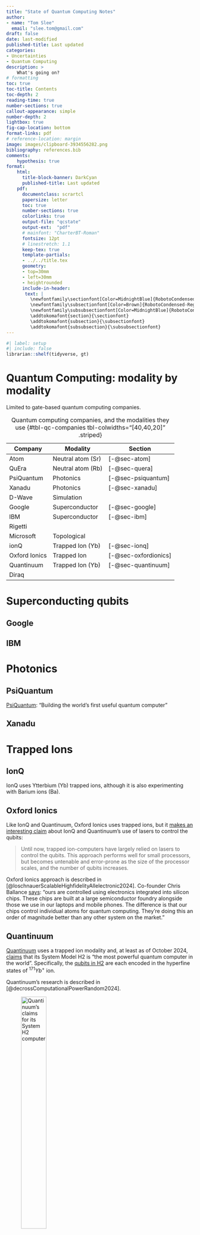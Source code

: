 ```yaml
---
title: "State of Quantum Computing Notes"
author: 
- name: "Tom Slee"
  email: "slee.tom@gmail.com"
draft: false
date: last-modified
published-title: Last updated
categories:
- Uncertainties
- Quantum Computing
description: >
    What's going on?
# formatting
toc: true
toc-title: Contents
toc-depth: 2
reading-time: true
number-sections: true
callout-appearance: simple
number-depth: 2
lightbox: true
fig-cap-location: bottom
format-links: pdf
# reference-location: margin
image: images/clipboard-3934556282.png
bibliography: references.bib
comments:
    hypothesis: true
format:
    html:
      title-block-banner: DarkCyan
      published-title: Last updated
    pdf: 
      documentclass: scrartcl
      papersize: letter
      toc: true
      number-sections: true
      colorlinks: true
      output-file: "qcstate"
      output-ext:  "pdf"
      # mainfont: "CharterBT-Roman"
      fontsize: 12pt
      # linestretch: 1.1
      keep-tex: true  
      template-partials:
      - ../../title.tex
      geometry:
      - top=30mm
      - left=30mm
      - heightrounded
      include-in-header:
       text: |
         \newfontfamily\sectionfont[Color=MidnightBlue]{RobotoCondensed-Regular}
         \newfontfamily\subsectionfont[Color=Brown]{RobotoCondensed-Regular}
         \newfontfamily\subsubsectionfont[Color=MidnightBlue]{RobotoCondensed-Regular}
         \addtokomafont{section}{\sectionfont}
         \addtokomafont{subsection}{\subsectionfont}
         \addtokomafont{subsubsection}{\subsubsectionfont}
---
```


```r
#| label: setup
#| include: false
librarian::shelf(tidyverse, gt)
```

# Quantum Computing: modality by modality

Limited to gate-based quantum computing companies.

| Company       | Modality          | Section              |
|---------------|-------------------|----------------------|
| Atom          | Neutral atom (Sr) | [-@sec-atom]         |
| QuEra         | Neutral atom (Rb) | [-@sec-quera]        |
| PsiQuantum    | Photonics         | [-@sec-psiquantum]   |
| Xanadu        | Photonics         | [-@sec-xanadu]       |
| D-Wave        | Simulation        |                      |
| Google        | Superconductor    | [-@sec-google]       |
| IBM           | Superconductor    | [-@sec-ibm]          |
| Rigetti       |                   |                      |
| Microsoft     | Topological       |                      |
| ionQ          | Trapped Ion (Yb)  | [-@sec-ionq]         |
| Oxford Ionics | Trapped Ion       | [-@sec-oxfordionics] |
| Quantinuum    | Trapped Ion (Yb)  | [-@sec-quantinuum]   |
| Diraq         |                   |                      |

: Quantum computing companies, and the modalities they use {#tbl-qc-companies tbl-colwidths="\[40,40,20\]" .striped}

# Superconducting qubits

## Google {#sec-google}

## IBM {#sec-ibm}

# Photonics

## PsiQuantum {#sec-psiquantum}

[PsiQuantum](https://www.psiquantum.com/): "Building the world’s first useful quantum computer"

## Xanadu {#sec-xanadu}

# Trapped Ions

## IonQ {#sec-ionq}

IonQ uses Ytterbium (Yb) trapped ions, although it is also experimenting with Barium ions (Ba).

## Oxford Ionics {#sec-oxfordionics}

Like IonQ and Quantinuum, Oxford Ionics uses trapped ions, but it [makes an interesting claim](https://www.oxionics.com/tech) about IonQ and Quantinuum's use of lasers to control the qubits:

> Until now, trapped ion-computers have largely relied on lasers to control the qubits. This approach performs well for small processors, but becomes untenable and error-prone as the size of the processor scales, and the number of qubits increases.

Oxford Ionics approach is described in [@loschnauerScalableHighfidelityAllelectronic2024]. Co-founder Chris Ballance [says](https://innovation.ox.ac.uk/news/oxford-ionics-and-the-race-towards-quantum-computers/): "ours are controlled using electronics integrated into silicon chips. These chips are built at a large semiconductor foundry alongside those we use in our laptops and mobile phones. The difference is that our chips control individual atoms for quantum computing. They’re doing this an order of magnitude better than any other system on the market."

## Quantinuum {#sec-quantinuum}

[Quantinuum](https://quantinuum.com) uses a trapped ion modality and, at least as of October 2024, [claims](https://www.quantinuum.com/products-solutions/system-model-h2-series) that its System Model H2 is "the most powerful quantum computer in the world". Specifically, the [qubits in H2](https://arxiv.org/pdf/2406.02501) are each encoded in the hyperfine states of $^{171}Yb^+$ ion.

Quantinuum's research is described in [@decrossComputationalPowerRandom2024].

![Quantinuum's claims for its System H2 computer](images/clipboard-3339676893.png){#fig-quantinuum-most-powerful width="40%"}

### Quantinuum roadmap

In a September 2024 blog post, Quantinuum [claims](https://www.quantinuum.com/blog/technical-perspective-by-the-end-of-the-decade-we-will-deliver-universal-fault-tolerant-quantum-computing) that "by the end of the decade, we will deliver universal, fully fault-tolerant quantum computing" and present the roadmap shown in @fig-quantinuum-roadmap.

![Quantinuum roadmap, as of October 2024](./images/clipboard-3612023931.png){#fig-quantinuum-roadmap}

### Microsoft agreement 2024

On April 3 2024, [Quantinuum](https://www.quantinuum.com/press-releases/quantinuum-and-microsoft-announce-new-era-in-quantum-computing-with-breakthrough-demonstration-of-reliable-qubits) and [Microsoft](https://azure.microsoft.com/en-us/blog/quantum/2024/04/03/how-microsoft-and-quantinuum-achieved-reliable-quantum-computing/) announced a partnership and also, in Microsoft's words, "a critical breakthrough that advances the field of quantum computing by improving the logical error rate by 800x when compared to the error rate on corresponding physical qubits, thus creating the most reliable logical qubits to date."

### Logical error rate advance 2024

Quantinuum and Microsoft announced an improvement in quantum computing reliability based on Quantinuum's trapped ion computers [@dasilvaDemonstrationLogicalQubits2024].

# Neutral atoms

## Atom Computing {#sec-atom}

[Atom Computing](https://atom-computing.com/) "builds highly scalable, gate-based quantum computers with arrays of optically-trapped neutral atoms, which will empower unprecedented breakthroughs." It uses strontium atoms (Sr), cooled, trapped and controlled with lasers. The energy gap needed to create a qubit is a change in the spin of the strontium nucleus. The benefits, it claims, are "[effectively-infinite](https://atom-computing.com/establishing-world-record-coherence-times-on-nuclear-spin-qubits-made-from-neutral-atoms/)" long coherence times (accompanied by long T1 spin-relaxation times).

Atom [presents](https://atom-computing.com/quantum-computing-technology/) the benefits of their neutral atom approach as follows:

- Massive scalability: Neutral atom qubits, held only microns apart with focused laser light, lack electrical charge and can be tightly packed into an array. The atomic array can be expanded to thousands or millions of qubits without substantially changing the overall footprint of the system.
- Fidelity: Neutral atoms are intrinsically identical, have been extensively characterized, and present no fundamental physics obstacles to achieving sufficiently high fidelity to enable fault tolerance at scale.
- Reduced complexity: All of the control functions of neutral atom qubits are mediated by light propagating through free space rather than individual electrical cables attached to each qubit.
- Long coherence: The closed outer electron shell of alkaline-earth metal atoms provides insensitivity to environmental perturbations, enabling our qubits to achieve >40 second coherence times.

Each of these is, of course, also a criticism of alternative approaches, which in turn present criticisms of Atom's technology. For example, QuEra claim the ability to achieve shorter circuit depths by implementing native multi-qubit gates such as the Toffoli gate (which is basically an AND gate). Presumably if Atom could implement these, it would say so.

## QuEra {#sec-quera}

[QuEra](https://www.quera.com/) uses a "neutral atom" modality (although it also hedges its bets with an analogue approach to quantum computing, which I'm not considering here). According to its [platform description](https://www.quera.com/neutral-atom-platform), it uses rubidium atoms (Rb), positioned and cooled to nearly absolute zero by lasers. The energy gap needed to create a qubit is not a spin flip of the nucleus, but is an excitation of an electron to a Rydberg state (although it says many electronic states are available: perhaps it uses others?) and claim that this yields "huge coherence times exceeding one second".

To implement gates, it claims this:

> The interaction mechanism between Rydberg atoms is known as the 'van der Waals' interaction, which originates from the strong dipole moments of the expanded atoms. This interaction diminishes with the sixth power of the interatomic distance, implying that atoms interact intensely only when they are in close proximity. In fact, this interaction can become so powerful that it can induce the 'Rydberg blockade' effect, whereby no two adjacent atoms can be excited simultaneously. This mechanism enables the implementation of conditional quantum logic and two-qubit gates...

> Unlike most quantum computers that can only implement native 1-qubit and 2-qubit gates, the Rydberg blockade mechanism facilitates the development of native multi-qubit gates \[such as the Toffoli gate\]... . By natively encoding these multi-qubit gates, the circuit depth of the algorithm can be substantially reduced, thereby significantly mitigating errors. A prime example of this is the constant-depth implementation of Shor’s algorithm.

### Roadmap

On its [roadmap page](https://www.quera.com/our-quantum-roadmap) QuEra promotes a "hybrid approach":

> Most quantum computing prototypes today are small and susceptible to errors with little evidence for broad business advantage. Utility-scale gate-based quantum computers with millions of qubits are 5-10 years away. The path to useful quantum computing clearly requires going beyond finer engineering: a reimagination of approach and technology is necessary. That's why we chose a hybrid analog and digital approach: analog quantum computing that can deliver value today, followed by a high-performance digital mode that provides the ultimate flexibility and quantum advantage.

As of October 18, 2024 its roadmap says this:

1.  Quantum Value Creation Today. Solving hard problems at the edge of computation with
    -   256 entangled qubits. Coherence throughout the full computation.
    -   Field-programmable qubit arrays (FPQA™): Programmable connectivity of near-arbitrary qubit layout configurations
2.  Early quantum error correction. Flexible features for low gate overhead:
    -   Logical qubits: Allow for detection and correction of errors
    -   Gate-based operations: Allowing universal utility
    -   Native multi-qubit gates: For low gate overhead and flexible design
    -   Long coherence: Allowing longer and reliable quantum calculations
    -   Field-programmable qubit arrays (FPQA™): Programmable connectivity of near-arbitrary qubit layout configurations
3.  Large-scale fault-tolerance: A modular design for the scalability of neutral atoms
    -   Efficient error correction through controlled interactions
    -   Scalable control based on photonic integrated circuits
    -   Small footprint: 10,000's of atoms in a mm\^2
    -   Quantum advantage: Go where no classical machine can go

There are no dates associated with any of these statements.

### Google investment 2024

On October 15, 2024, Quera [announced](https://www.quera.com/press-releases/quera-computing-announces-investment-from-key-strategic-partner-to-accelerate-development-of-large-scale-fault-tolerant-quantum-computers) an investment by Google.

### Error correction advance 2023

The 2023 publication [@bluvsteinLogicalQuantumProcessor2023] by "a Harvard/MIT/QuEra team led by Misha Lukin and Vlad Vuletic" (Scott Aaronson), which showed improved error correction, was widely seen as a significant advance.

> These experiments demonstrate key ingredients of scalable error correction and quantum information processing with logical qubits... Future work can explore whether these methods can be generalized, for example, to more robust, higher-distance codes and if such highly entangled, non-Clifford states could be used in practical algorithms... Our observations open the door for exploration of large-scale logical qubit devices.

Scott Aaronson [commented](https://scottaaronson.blog/?p=7651) [@aaronsonStaggeringQuantumFaulttolerance2023]:

> I think it’s plausibly the top experimental quantum computing advance of 2023 (coming in just under the deadline!). We clearly still have a long way to go until “actually useful” fault-tolerant QC, which might require thousands of logical qubits and millions of logical gates. But this is already beyond what I expected to be done this year, and (to use the AI doomers' lingo) it \`\`moves my timelines forward'' for quantum fault-tolerance. It should now be possible, among other milestones, to perform the first demonstrations of Shor's factoring algorithm with logically encoded qubits (though still to factor tiny numbers, of course).

# References
